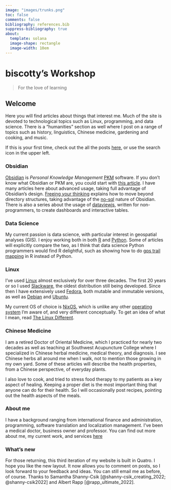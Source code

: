 ```yaml
---
image: "images/trunks.png"
toc: false
comments: false
bibliography: references.bib
suppress-bibliography: true
about:
  template: solana
  image-shape: rectangle
  image-width: 10em
---
```


# biscotty's Workshop

> For the love of learning

## Welcome

Here you will find articles about things that interest me. Much of the site is devoted to technological topics such as Linux, programming, and data science. There is a "humanities" section as well where I post on a range of topics such as history, linguistics, Chinese medicine, gardening and cooking, and music.


If this is your first time, check out the all the posts [here](posts/posts.qmd), or use the search icon in the upper left.

::: panel-tabset

### Obsidian

[Obsidian](https://obsidian.md) is *Personal Knowledge Management* [PKM](https://en.wikipedia.org/wiki/Personal_knowledge_management) software. If you don't know what Obsidian or PKM are, you could start with [this article](posts/obsidian/optimal-notes-with-obsidian/index.qmd). I have many articles here about advanced usage, taking full advantage of Obsidian's design. [Freeing your thinking](posts/obsidian/freeing-your-thinking.qmd) explains how to move beyond directory structures, taking advantage of the [no-sql](posts/obsidian/obsidian-no-sql-database/index.qmd) nature of Obsidian. There is also a series about the usage of [dataviewjs](posts/obsidian/dataview.qmd), written for non-programmers, to create dashboards and interactive tables.

### Data Science

My current passion is data science, with particular interest in geospatial analyses (GIS). I enjoy working both in both [R](https://www.r-project.org/) and [Python](https://www.python.org/). Some of articles will explicitly compare the two, as I think that data science Python programmers would find R delightful, such as showing how to do [gps trail mapping](posts/data-science/python-gpx-mapping.qmd) in R instead of Python.

### Linux

I've used [Linux](https://www.linux.org/) almost exclusively for over three decades. The first 20 years or so I used [Slackware](http://www.slackware.com/), the oldest distribution still being developed. Since then I have extensively used [Fedora](https://fedoraproject.org/), both mutable and immutable versions, as well as [Debian](https://www.debian.org/) and [Ubuntu](https://ubuntu.com/). 

My current OS of choice is [NixOS](https://nixos.org/), which is unlike any other [operating system](https://en.wikipedia.org/wiki/Operating_system) I'm aware of, and very different conceptually. To get an idea of what I mean, read [The Linux Different](posts/linux/nixos-linux-different/).


### Chinese Medicine

I am a retired Doctor of Oriental Medicine, which I practiced for nearly two decades as well as teaching at Southwest Acupuncture College where I specialized in Chinese herbal medicine, medical theory, and diagnosis. I see Chinese herbs all around me when I walk, not to mention those growing in my own yard. Some of these articles will describe the health properties, from a Chinese perspective, of everyday plants.

I also love to cook, and tried to stress food therapy to my patients as a key aspect of healing. Keeping a proper diet is the most important thing that anyone can do for their health. So I will occasionally post recipes, pointing out the health aspects of the meals.

### About me

I have a background ranging from international finance and administration, programming, software translation and localization management. I've been a medical doctor, business owner and professor. You can find out more about me, my current work, and services [here](about.qmd)

:::

### What's new

For those returning, this third iteration of my website is built in Quatro. I hope you like the new layout. It now allows you to comment on posts, so I look forward to your feedback and ideas. You can still email me as before, of course. Thanks to Samantha Shanny-Csik [@shanny-csik_creating_2022; @shanny-csik2022] and Albert Rapp [@rapp_ultimate_2022].
